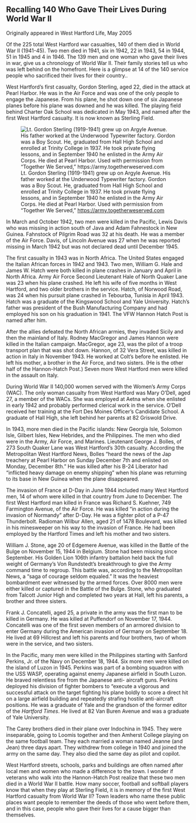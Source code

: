 ## Recalling 140 Who Gave Their Lives During World War II {-}

Originally appeared in West Hartford Life, May 2005

Of the 225 total West Hartford war casualties, 140 of them died in World War II (1941-45). Two men died in 1941, six in 1942, 22 in 1943, 54 in 1944, 51 in 1945 and 4 in 1946. The 139 men and one woman who gave their lives in war, give us a chronology of World War II. Their family stories tell us who was left behind on the homefront. Here is a glimpse at 14 of the 140 service people who sacrificed their lives for their country..

West Hartford’s first casualty, Gordon Sterling, aged 22, died in the attack at Pearl Harbor. He was in the Air Force and was one of the only people to engage the Japanese. From his plane, he shot down one of six Japanese planes before his plane was downed and he was killed. The playing field behind Charter Oak School was dedicated in May 1943, and named after the first West Hartford casualty. It is now known as Sterling Field.

![Lt. Gordon Sterling (1919-1941) grew up on Argyle Avenue. His father worked at the Underwood Typewriter factory. Gordon was a Boy Scout. He, graduated from Hall High School and enrolled at Trinity College in 1937. He took private flying lessons, and in September 1940 he enlisted in the Army Air Corps. He died at Pearl Harbor. Used with permission from “Together We Served,” <https://army.togetherweserved.com>](images/08-sterling.jpg)

In March and October 1942, two men were killed in the Pacific, Lewis Davis who was missing in action south of Java and Adam Fahnestock in New Guinea. Fahnstock of Pilgrim Road was 32 at his death. He was a member of the Air Force. Davis, of Lincoln Avenue was 27 when he was reported missing in March 1942 but was not declared dead until December 1945.

The first casualty in 1943 was in North Africa. The United States engaged the Italian African forces in 1942 and 1943. Two men, William G. Hale and James W. Hatch were both killed in plane crashes in January and April in North Africa. Army Air Force Second Lieutenant Hale of North Quaker Lane was 23 when his plane crashed. He left his wife of five months in West Hartford, and two older brothers in the service. Hatch, of Norwood Road, was 24 when his pursuit plane crashed in Tebourba, Tunisia in April 1943. Hatch was a graduate of the Kingswood School and Yale University. Hatch’s father was president of the Bush Manufacturing Company and had employed his son on his graduation in 1941. The VFW Hannon Hatch Post is named after him.

After the allies defeated the North African armies, they invaded Sicily and then the mainland of Italy. Rodney MacGregor and James Hannon were killed in the Italian campaign. MacGregor, age 23, was the pilot of a troop transport plan that was shot down. Hannon, of 32 Vera Street, was killed in action in Italy in November 1943. He worked at Colt’s before he enlisted. He left his mother, a brother in the Air Force, and two sisters. (He is the other half of the Hannon-Hatch Post.) Seven more West Hartford men were killed in the assault on Italy.

During World War II 140,000 women served with the Women’s Army Corps (WAC). The only woman casualty from West Hartford was Mary O’Dell, aged 27, a member of the WACs. She was employed at Aetna when she enlisted in early 1942 and probably performed clerical work in the service. O’Dell received her training at the Fort Des Moines Officer’s Candidate School. A graduate of Hall High, she left behind her parents at 82 Griswold Drive.

In 1943, more men died in the Pacific islands: New Georgia Isle, Solomon Isle, Gilbert Isles, New Hebrides, and the Philippines. The men who died were in the Army, Air Force, and Marines. Lieutenant George J. Bolles, of 273 South Quaker Lane was West Hartford’s 30th casualty. According the Metropolitan West Hartford News, Bolles “heard the news of the Jap treachery at Pearl Harbor on Sunday December 7th and enlisted on Monday, December 8th.” He was killed after his B-24 Liberator had “inflicted heavy damage on enemy shipping” when his plane was returning to its base in New Guinea when the plane disappeared.

The invasion of France at D-Day in June 1944 included many West Hartford men, 14 of whom were killed in that country from June to December. The first West Hartford man killed in France was Richard S. Kuehner, 749 Farmington Avenue, of the Air Force. He was killed “in action during the invasion of Normandy” after D-Day. He was a fighter pilot of a P-47 Thunderbolt. Radioman Wilbur Allen, aged 21 of 1478 Boulevard, was killed in his minesweeper on his way to the invasion of France. He had been employed by the Hartford Times and left his mother and two sisters.

William J. Stone, age 20 of Edgemere Avenue, was killed in the Battle of the Bulge on November 15, 1944 in Belgium. Stone had been missing since September. His Golden Lion 106th infantry battalion held back the full weight of Germany’s Von Rundstedt’s breakthrough to give the Army command time to regroup. This battle was, according to the Metropolitan News, a “saga of courage seldom equaled.” It was the heaviest bombardment ever witnessed by the armed forces. Over 8000 men were either killed or captured in the Battle of the Bulge. Stone, who graduated from Talcott Junior High and completed two years at Hall, left his parents, a brother and three sisters.

Frank J. Concatelli, aged 25, a private in the army was the first man to be killed in Germany. He was killed at Puffendorf on November 17, 1944. Concatelli was one of the first seven members of an armored division to enter Germany during the American invasion of Germany on September 18. He lived at 69 Hillcrest and left his parents and four brothers, two of whom were in the service, and two sisters.

In the Pacific, many men were killed in the Philippines starting with Sanford Perkins, Jr. of the Navy on December 18, 1944. Six more men were killed on the island of Luzon in 1945. Perkins was part of a bombing squadron with the USS WASP, operating against enemy Japanese airfield in South Luzon. He braved relentless fire from the Japanese anti- aircraft guns. Perkins deployed his division of fighter bombers to “execute a vigorous and successful attack on the target fighting his plane boldly to score a direct hit on a large airfield building and repeatedly strafing hostile anti-aircraft positions. He was a graduate of Yale and the grandson of the former editor of the *Hartford Times*. He lived at 82 Van Buren Avenue and was a graduate of Yale University.

The Carey brothers died in their plane over Indochina in 1945. They were inseparable, going to Loomis together and then Amherst College playing on the same football team. They each married a woman named Jeanne (and Jean) three days apart. They withdrew from college in 1940 and joined the army on the same day. They also died the same day as pilot and copilot.

West Hartford streets, schools, parks and buildings are often named after local men and women who made a difference to the town. I wonder if veterans who walk into the Hannon-Hatch Post realize that these two men died in a World War II battle. How many soccer, football and softball players know that when they play at Sterling Field, it is in memory of the first West Hartford casualty from World War II? Town leaders who name these public places want people to remember the deeds of those who went before them, and in this case, people who gave their lives for a cause bigger than themselves.
